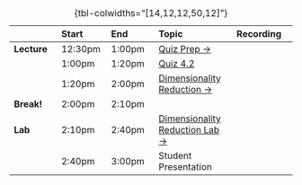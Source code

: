 
| | Start | End | Topic | Recording |
|:- |:- |:- |:- |:-:|
| **Lecture** | <span class='sec-start'>12:30pm</span> | <span class='sec-p30'>1:00pm</a> | <a href="#quiz-prep">Quiz Prep &rarr;</a> | <a id="rec-link-w10-1" href="../recordings/recording-w10s02-1.html" target="_blank"><i class="bi bi-film"></i></a> |
| | <span class='sec-p30'>1:00pm</span> | <span class='sec-p50'>1:20pm</a> | <a href="https://georgetown.instructure.com/courses/173310/quizzes/203220?module_item_id=3441614">Quiz 4.2 <i class='bi bi-box-arrow-up-right'></i></a> | <a id="rec-link-w10-2" href="../recordings/recording-w10s02-2.html" target="_blank"><i class="bi bi-film"></i></a> |
| | <span class='sec-p50'>1:20pm</span> | <span class='sec-p90'>2:00pm</a> | <a href="#from-w06-data-generating-process-dgp">Dimensionality Reduction &rarr;</a> | <a id="rec-link-w10-1" href="../recordings/recording-w10s02-1.html" target="_blank"><i class="bi bi-film"></i></a> |
| **Break!** | <span class='sec-p90'>2:00pm</span> | <span class='sec-p100'>2:10pm</span> | | |
| **Lab** | <span class='sec-p100'>2:10pm</span> | <span class='sec-p130'>2:40pm</span> | <a href='#clustering-and-dimensionality-reduction-for-text-data'>Dimensionality Reduction Lab &rarr;</a> | <a href='../recordings/recording-w10s02-3.html' target='_blank'><i class='bi bi-film'></i></a> |
| | <span class='sec-p130'>2:40pm</span> | <span class='sec-end'>3:00pm</span> | Student Presentation | |

: {tbl-colwidths="[14,12,12,50,12]"}
